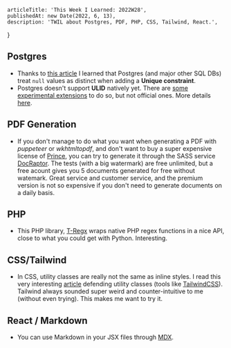 
<Layout>

    articleTitle: 'This Week I Learned: 2022W28',
    publishedAt: new Date(2022, 6, 13),
    description: 'TWIL about Postgres, PDF, PHP, CSS, Tailwind, React.',
}

<ArticleInfos meta={meta} />

## Postgres

-   Thanks to [this article](https://blog.rustprooflabs.com/2022/07/postgres-15-unique-improvement-with-null) I learned that Postgres (and major other SQL DBs) treat `null` values as distinct when adding a **Unique constraint**.
-   Postgres doesn't support **ULID** natively yet. There are [some experimental extensions](https://github.com/iCyberon/pg_ulid) to do so, but not official ones. More details [here](https://blog.daveallie.com/ulid-primary-keys).

## PDF Generation

-   If you don't manage to do what you want when generating a PDF with _puppeteer_ or _wkhtmltopdf_, and don't want to buy a super expensive license of [Prince](https://www.princexml.com/purchase/), you can try to generate it through the SASS service [DocRaptor](https://docraptor.com/). The tests (with a big watermark) are free unlimited, but a free acount gives you 5 documents generated for free without watemark. Great service and customer service, and the premium version is not so expensive if you don't need to generate documents on a daily basis.

## PHP

-   This PHP library, [T-Regx](https://t-regx.com/) wraps native PHP regex functions in a nice API, close to what you could get with Python. Interesting.

## CSS/Tailwind

-   In CSS, utility classes are really not the same as inline styles. I read this very interesting [article](https://frontstuff.io/no-utility-classes-arent-the-same-as-inline-styles) defending utility classes (tools like [TailwindCSS](https://tailwindcss.com)). Tailwind always sounded super weird and counter-intuitive to me (without even trying). This makes me want to try it.

## React / Markdown

-   You can use Markdown in your JSX files through [MDX](https://mdxjs.com/).

</Layout>
